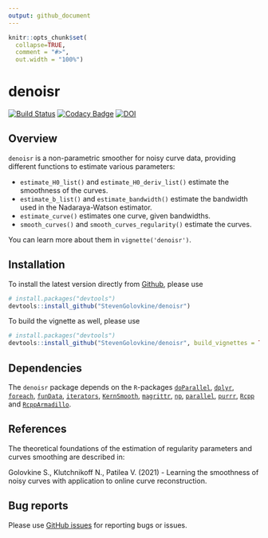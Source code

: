 ```yaml
---
output: github_document
---
```


<!-- README.md is generated from README.Rmd/ Please edit that file -->

```r
knitr::opts_chunk$set(
  collapse=TRUE,
  comment = "#>",
  out.width = "100%")
```

# denoisr

<!-- badges: start -->
[![Build Status](https://travis-ci.org/StevenGolovkine/denoisr.svg?branch=master)](https://travis-ci.org/StevenGolovkine/denoisr)
[![Codacy Badge](https://api.codacy.com/project/badge/Grade/d5b2b6c6083c4d269ace4a8a1b8103b3)](https://www.codacy.com/manual/StevenGolovkine/denoisr?utm_source=github.com&amp;utm_medium=referral&amp;utm_content=StevenGolovkine/denoisr&amp;utm_campaign=Badge_Grade)
[![DOI](https://zenodo.org/badge/215247523.svg)](https://zenodo.org/badge/latestdoi/215247523)


<!-- badges: end -->

## Overview

`denoisr` is a non-parametric smoother for noisy curve data, providing different
functions to estimate various parameters:

* `estimate_H0_list()` and `estimate_H0_deriv_list()` estimate the smoothness of
the curves.
* `estimate_b_list()` and `estimate_bandwidth()` estimate the bandwidth used in
the Nadaraya-Watson estimator.
* `estimate_curve()` estimates one curve, given bandwidths.
* `smooth_curves()` and `smooth_curves_regularity()` estimate the curves.

You can learn more about them in `vignette('denoisr')`.

## Installation

To install the latest version directly from [Github](https://github.com/StevenGolovkine/denoisr), please use
```r
# install.packages("devtools")
devtools::install_github("StevenGolovkine/denoisr")
```

To build the vignette as well, please use
```r
# install.packages("devtools")
devtools::install_github("StevenGolovkine/denoisr", build_vignettes = TRUE)
```

## Dependencies

The `denoisr` package depends on the `R`-packages [`doParallel`](https://CRAN.R-project.org/package=doParallel), [`dplyr`](https://CRAN.R-project.org/package=dplyr),
[`foreach`](https://CRAN.R-project.org/package=foreach),
[`funData`](https://CRAN.R-project.org/package=funData),
[`iterators`](https://CRAN.R-project.org/package=iterators),
[`KernSmooth`](https://CRAN.R-project.org/package=KernSmooth), [`magrittr`](https://CRAN.R-project.org/package=magrittr),
[`np`](https://CRAN.R-project.org/package=np),
[`parallel`](https://CRAN.R-project.org/package=parallel),
[`purrr`](https://CRAN.R-project.org/package=purrr),
[`Rcpp`](https://CRAN.R-project.org/package=Rcpp) and
[`RcppArmadillo`](https://CRAN.R-project.org/package=RcppArmadillo).

## References

The theoretical foundations of the estimation of regularity parameters and curves smoothing are described in:

Golovkine S., Klutchnikoff N., Patilea V. (2021) - Learning the smoothness of noisy curves with application to online curve reconstruction.

## Bug reports

Please use [GitHub issues](https://github.com/StevenGolovkine/denoisr/issues) for reporting bugs or issues.